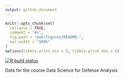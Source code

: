 ```yaml
---
output: github_document
---
```


<!-- README.md is generated from README.Rmd. Please edit that file -->

```r
knitr::opts_chunk$set(
  collapse = TRUE,
  comment = "#>",
  fig.path = "man/figures/README-",
  out.width = "100%"
)
options(tibble.print_min = 5, tibble.print_max = 5)
```


<!-- badges: start -->
[![R build status](https://github.com/knapply/data4ds4da/workflows/R-CMD-check/badge.svg)](https://github.com/knapply/data4ds4da/actions?workflow=R-CMD-check)
<!-- badges: end -->

Data for the course Data Science for Defense Analysis
